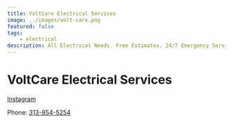 ```yaml
---
title: VoltCare Electrical Services
image: ../images/volt-care.png
featured: false
tags:
    - electrical
description: All Electrical Needs. Free Estimates. 24/7 Emergency Services. All Work Guaranteed. Licensed and Insured.
---
```


# VoltCare Electrical Services

[Instagram](https://www.instagram.com/voltcarellc/)

Phone: [313-854-5254](tel:313-854-5254)
